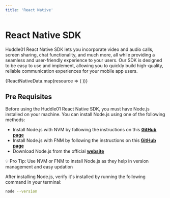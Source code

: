 ```yaml
---
title: 'React Native'
---
```



# React Native SDK

Huddle01 React Native SDK lets you incorporate video and audio calls, screen sharing, chat functionality, and much more, all while providing a seamless and user-friendly experience to your users. Our SDK is designed to be easy to use and implement, allowing you to quickly build high-quality, reliable communication experiences for your mobile app users.

<div className="my-16 xl:max-w-none">
  <div className="not-prose mt-4 grid grid-cols-1 gap-8 sm:grid-cols-2 xl:grid-cols-3">
    {ReactNativeData.map(resource => (
      <GradientCard key={resource.href} resource={resource} />
    ))}
  </div>
</div>

## Pre Requisites

Before using the Huddle01 React Native SDK, you must have Node.js installed on your machine. You can install Node.js using one of the following methods:

- Install Node.js with NVM by following the instructions on this **[GitHub page](https://github.com/nvm-sh/nvm)**
- Install Node.js with FNM by following the instructions on this **[GitHub page](https://github.com/Schniz/fnm)**
- Download Node.js from the official **[website](https://nodejs.org/)**

<Callout>
💡 Pro Tip: Use NVM or FNM to install Node.js as they help in version management and easy updation

</Callout>

After installing Node.js, verify it's installed by running the following command in your terminal:

```bash
node --version
```
